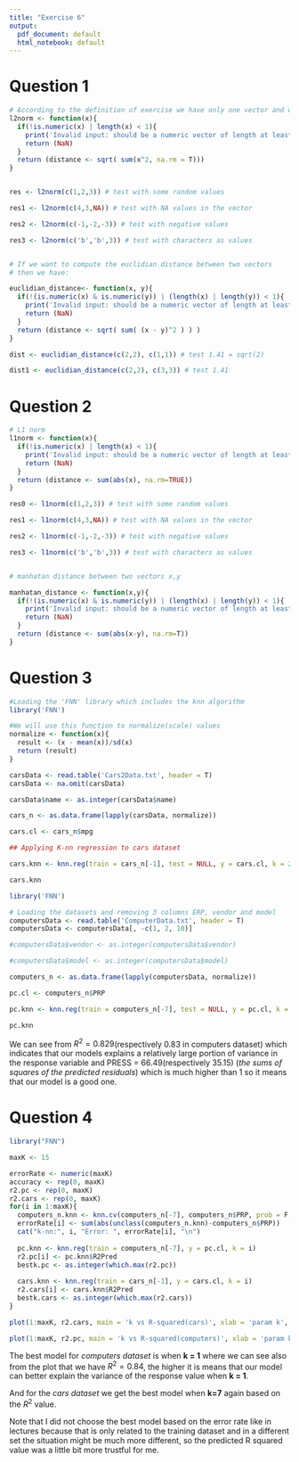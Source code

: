 ```yaml
---
title: "Exercise 6"
output:
  pdf_document: default
  html_notebook: default
---
```


# Question 1

```r
# According to the definition of exercise we have only one vector and we compute the L2 norm
l2norm <- function(x){
  if(!is.numeric(x) | length(x) < 1){
    print('Invalid input: should be a numeric vector of length at least equals to 1')
    return (NaN)
  } 
  return (distance <- sqrt( sum(x^2, na.rm = T)))
}


res <- l2norm(c(1,2,3)) # test with some random values

res1 <- l2norm(c(4,3,NA)) # test with NA values in the vector

res2 <- l2norm(c(-1,-2,-3)) # test with negative values

res3 <- l2norm(c('b','b',3)) # test with characters as values


# If we want to compute the euclidian distance between two vectors
# then we have: 

euclidian_distance<- function(x, y){
  if(!(is.numeric(x) & is.numeric(y)) | (length(x) | length(y)) < 1){
    print('Invalid input: should be a numeric vector of length at least equals to 1')
    return (NaN)
  } 
  return (distance <- sqrt( sum( (x - y)^2 ) ) )
}

dist <- euclidian_distance(c(2,2), c(1,1)) # test 1.41 = sqrt(2)

dist1 <- euclidian_distance(c(2,2), c(3,3)) # test 1.41
```

# Question 2

```r
# L1 norm
l1norm <- function(x){
  if(!is.numeric(x) | length(x) < 1){
    print('Invalid input: should be a numeric vector of length at least equals to 1')
    return (NaN)
  } 
  return (distance <- sum(abs(x), na.rm=TRUE))
}

res0 <- l1norm(c(1,2,3)) # test with some random values

res1 <- l1norm(c(4,3,NA)) # test with NA values in the vector

res2 <- l1norm(c(-1,-2,-3)) # test with negative values

res3 <- l1norm(c('b','b',3)) # test with characters as values


# manhatan distance between two vectors x,y

manhatan_distance <- function(x,y){
  if(!(is.numeric(x) & is.numeric(y)) | (length(x) | length(y)) < 1){
    print('Invalid input: should be a numeric vector of length at least equals to 1')
    return (NaN)
  } 
  return (distance <- sum(abs(x-y), na.rm=T))
}

```
# Question 3

```r
#Loading the 'FNN' library which includes the knn algorithm
library('FNN')

#We will use this function to normalize(scale) values
normalize <- function(x){
  result <- (x - mean(x))/sd(x)
  return (result)
}

carsData <- read.table('Cars2Data.txt', header = T)
carsData <- na.omit(carsData)

carsData$name <- as.integer(carsData$name)

cars_n <- as.data.frame(lapply(carsData, normalize))

cars.cl <- cars_n$mpg

## Applying K-nn regression to cars dataset

cars.knn <- knn.reg(train = cars_n[-1], test = NULL, y = cars.cl, k = 2)

cars.knn

```

\newpage

```r
library('FNN')

# Loading the datasets and removing 3 columns ERP, vendor and model
computersData <- read.table('ComputerData.txt', header = T)
computersData <- computersData[, -c(1, 2, 10)]

#computersData$vendor <- as.integer(computersData$vendor)

#computersData$model <- as.integer(computersData$model)

computers_n <- as.data.frame(lapply(computersData, normalize))

pc.cl <- computers_n$PRP

pc.knn <- knn.reg(train = computers_n[-7], test = NULL, y = pc.cl, k = 2)

pc.knn

```


We can see from $R^2 = 0.829$(respectively 0.83 in computers dataset) which indicates that our models explains a relatively large portion of variance in the response variable and PRESS = 66.49(respectively 35.15) (*the sums of squares of the predicted residuals*) which is much higher than 1 so it means that our model is a good one.

\newpage

# Question 4

```r


library("FNN")

maxK <- 15

errorRate <- numeric(maxK)
accuracy <- rep(0, maxK)
r2.pc <- rep(0, maxK)
r2.cars <- rep(0, maxK)
for(i in 1:maxK){
  computers_n.knn <- knn.cv(computers_n[-7], computers_n$PRP, prob = F, k = i)
  errorRate[i] <- sum(abs(unclass(computers_n.knn)-computers_n$PRP))
  cat("k-nn:", i, "Error: ", errorRate[i], "\n")
  
  pc.knn <- knn.reg(train = computers_n[-7], y = pc.cl, k = i)
  r2.pc[i] <- pc.knn$R2Pred
  bestk.pc <- as.integer(which.max(r2.pc))
  
  cars.knn <- knn.reg(train = cars_n[-1], y = cars.cl, k = i)
  r2.cars[i] <- cars.knn$R2Pred
  bestk.cars <- as.integer(which.max(r2.cars))
}

plot(1:maxK, r2.cars, main = 'k vs R-squared(cars)', xlab = 'param k', ylab = 'R-squared')

plot(1:maxK, r2.pc, main = 'k vs R-squared(computers)', xlab = 'param k', ylab = 'R-squared')

```

The best model for *computers dataset* is when **k = 1** where we can see also from the plot that we have $R^2 = 0.84$, the higher it is means that our model can better explain the variance of the response value when **k = 1**.

And for the *cars dataset* we get the best model when **k=7** again based on the $R^2$ value.

Note that I did not choose the best model based on the error rate like in lectures because that is only related to the training dataset and in a different set the situation might be much more different, so the predicted R squared value was a little bit more trustful for me.